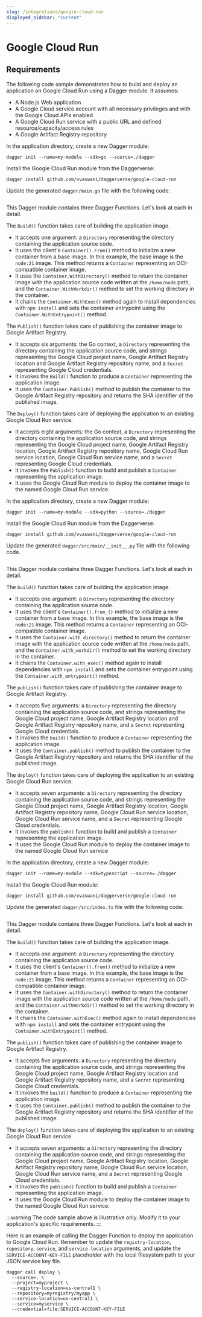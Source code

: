 ```yaml
---
slug: /integrations/google-cloud-run
displayed_sidebar: "current"
---
```



# Google Cloud Run

## Requirements

The following code sample demonstrates how to build and deploy an application on Google Cloud Run using a Dagger module. It assumes:

- A Node.js Web application
- A Google Cloud service account with all necessary privileges and with the Google Cloud APIs enabled
- A Google Cloud Run service with a public URL and defined resource/capacity/access rules
- A Google Artifact Registry repository

<Tabs groupId="language">
<TabItem value="Go">

In the application directory, create a new Dagger module:

```shell
dagger init --name=my-module --sdk=go --source=./dagger
```

Install the Google Cloud Run module from the Daggerverse:

```shell
dagger install github.com/vvaswani/daggerverse/google-cloud-run
```

Update the generated `dagger/main.go` file with the following code:

```go file=./snippets/google-cloud-run/go/main.go
```

This Dagger module contains three Dagger Functions. Let's look at each in detail.

The `Build()` function takes care of building the application image.
  - It accepts one argument: a `Directory` representing the directory containing the application source code.
  - It uses the client's `Container().From()` method to initialize a new container from a base image. In this example, the base image is the `node:21` image. This method returns a `Container` representing an OCI-compatible container image.
  - It uses the `Container.WithDirectory()` method to return the container image with the application source code written at the `/home/node` path, and the `Container.WithWorkdir()` method to set the working directory in the container.
  - It chains the `Container.WithExec()` method again to install dependencies with `npm install` and sets the container entrypoint using the `Container.WithEntrypoint()` method.

The `Publish()` function takes care of publishing the container image to Google Artifact Registry.
  - It accepts six arguments: the Go context, a `Directory` representing the directory containing the application source code, and strings representing the Google Cloud project name, Google Artifact Registry location and Google Artifact Registry repository name, and a `Secret` representing Google Cloud credentials.
  - It invokes the `Build()` function to produce a `Container` representing the application image.
  - It uses the `Container.Publish()` method to publish the container to the Google Artifact Registry repository and returns the SHA identifier of the published image.

The `Deploy()` function takes care of deploying the application to an existing Google Cloud Run service.
  - It accepts eight arguments: the Go context, a `Directory` representing the directory containing the application source code, and strings representing the Google Cloud project name, Google Artifact Registry location, Google Artifact Registry repository name, Google Cloud Run service location, Google Cloud Run service name, and a `Secret` representing Google Cloud credentials.
  - It invokes the `Publish()` function to build and publish a `Container` representing the application image.
  - It uses the Google Cloud Run module to deploy the container image to the named Google Cloud Run service.

</TabItem>
<TabItem value="Python">

In the application directory, create a new Dagger module:

```shell
dagger init --name=my-module --sdk=python --source=./dagger
```

Install the Google Cloud Run module from the Daggerverse:

```shell
dagger install github.com/vvaswani/daggerverse/google-cloud-run
```

Update the generated `dagger/src/main/__init__.py` file with the following code.

```python file=./snippets/google-cloud-run/python/main.py
```

This Dagger module contains three Dagger Functions. Let's look at each in detail.

The `build()` function takes care of building the application image.
  - It accepts one argument: a `Directory` representing the directory containing the application source code.
  - It uses the client's `Container().from_()` method to initialize a new container from a base image. In this example, the base image is the `node:21` image. This method returns a `Container` representing an OCI-compatible container image.
  - It uses the `Container.with_directory()` method to return the container image with the application source code written at the `/home/node` path, and the `Container.with_workdir()` method to set the working directory in the container.
  - It chains the `Container.with_exec()` method again to install dependencies with `npm install` and sets the container entrypoint using the `Container.with_entrypoint()` method.

The `publish()` function takes care of publishing the container image to Google Artifact Registry.
  - It accepts five arguments: a `Directory` representing the directory containing the application source code, and strings representing the Google Cloud project name, Google Artifact Registry location and Google Artifact Registry repository name, and a `Secret` representing Google Cloud credentials.
  - It invokes the `build()` function to produce a `Container` representing the application image.
  - It uses the `Container.publish()` method to publish the container to the Google Artifact Registry repository and returns the SHA identifier of the published image.

The `deploy()` function takes care of deploying the application to an existing Google Cloud Run service.
  - It accepts seven arguments: a `Directory` representing the directory containing the application source code, and strings representing the Google Cloud project name, Google Artifact Registry location, Google Artifact Registry repository name, Google Cloud Run service location, Google Cloud Run service name, and a `Secret` representing Google Cloud credentials.
  - It invokes the `publish()` function to build and publish a `Container` representing the application image.
  - It uses the Google Cloud Run module to deploy the container image to the named Google Cloud Run service

</TabItem>
<TabItem value="TypeScript">

In the application directory, create a new Dagger module:

```shell
dagger init --name=my-module --sdk=typescript --source=./dagger
```

Install the Google Cloud Run module:

```shell
dagger install github.com/vvaswani/daggerverse/google-cloud-run
```

Update the generated `dagger/src/index.ts` file with the following code:

```typescript file=./snippets/google-cloud-run/typescript/index.ts
```

This Dagger module contains three Dagger Functions. Let's look at each in detail.

The `build()` function takes care of building the application image.
  - It accepts one argument: a `Directory` representing the directory containing the application source code.
  - It uses the client's `Container().from()` method to initialize a new container from a base image. In this example, the base image is the `node:21` image. This method returns a `Container` representing an OCI-compatible container image.
  - It uses the `Container.withDirectory()` method to return the container image with the application source code written at the `/home/node` path, and the `Container.withWorkdir()` method to set the working directory in the container.
  - It chains the `Container.withExec()` method again to install dependencies with `npm install` and sets the container entrypoint using the `Container.withEntrypoint()` method.

The `publish()` function takes care of publishing the container image to Google Artifact Registry.
  - It accepts five arguments: a `Directory` representing the directory containing the application source code, and strings representing the Google Cloud project name, Google Artifact Registry location and Google Artifact Registry repository name, and a `Secret` representing Google Cloud credentials.
  - It invokes the `build()` function to produce a `Container` representing the application image.
  - It uses the `Container.publish()` method to publish the container to the Google Artifact Registry repository and returns the SHA identifier of the published image.

The `deploy()` function takes care of deploying the application to an existing Google Cloud Run service.
  - It accepts seven arguments: a `Directory` representing the directory containing the application source code, and strings representing the Google Cloud project name, Google Artifact Registry location, Google Artifact Registry repository name, Google Cloud Run service location, Google Cloud Run service name, and a `Secret` representing Google Cloud credentials.
  - It invokes the `publish()` function to build and publish a `Container` representing the application image.
  - It uses the Google Cloud Run module to deploy the container image to the named Google Cloud Run service.

</TabItem>
</Tabs>

:::warning
The code sample above is illustrative only. Modify it to your application's specific requirements.
:::

Here is an example of calling the Dagger Function to deploy the application to Google Cloud Run. Remember to update the `registry-location`, `repository`, `service`, and `service-location` arguments, and update the `SERVICE-ACCOUNT-KEY-FILE` placeholder with the local filesystem path to your JSON service key file.

```shell
dagger call deploy \
  --source=. \
  --project=myproject \
  --registry-location=us-central1 \
  --repository=myregistry/myapp \
  --service-location=us-central1 \
  --service=myservice \
  --credential=file:SERVICE-ACCOUNT-KEY-FILE
```
